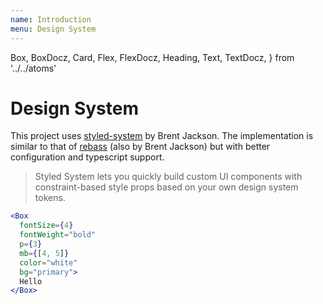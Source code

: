 ```yaml
---
name: Introduction
menu: Design System
---
```


  Box,
  BoxDocz,
  Card,
  Flex,
  FlexDocz,
  Heading,
  Text,
  TextDocz,
} from '../../atoms'

# Design System

This project uses [styled-system](https://styled-system.com/) by Brent Jackson. The implementation
is similar to that of [rebass](https://rebassjs.org/getting-started) (also by Brent Jackson) but
with better configuration and typescript support.

> Styled System lets you quickly build custom UI components with constraint-based style props based on your own design system tokens.

```jsx
<Box
  fontSize={4}
  fontWeight="bold"
  p={3}
  mb={[4, 5]}
  color="white"
  bg="primary">
  Hello
</Box>
```
